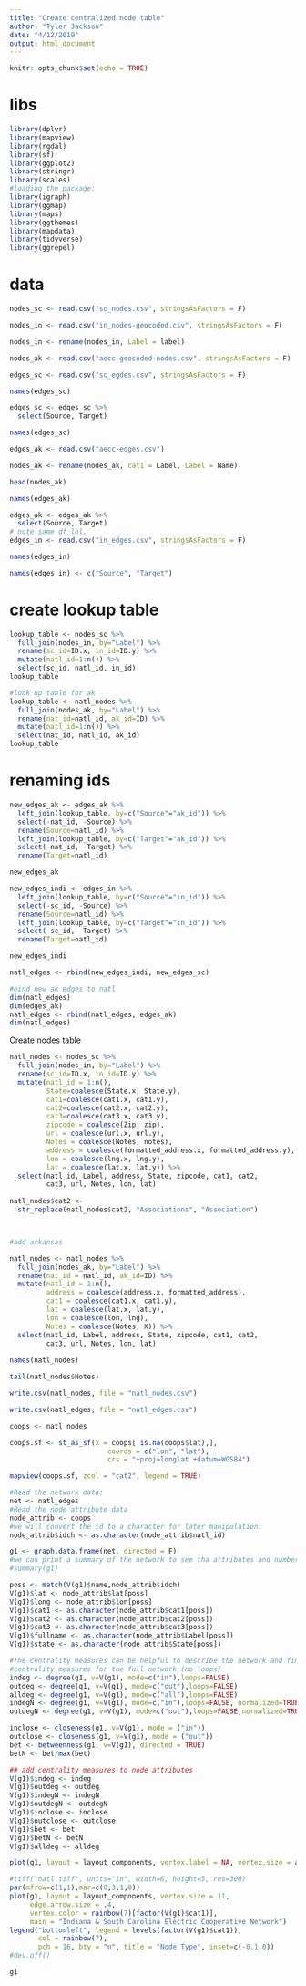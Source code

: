 ```yaml
---
title: "Create centralized node table"
author: "Tyler Jackson"
date: "4/12/2019"
output: html_document
---
```


```r
knitr::opts_chunk$set(echo = TRUE)
```

# libs

```r
library(dplyr)
library(mapview)
library(rgdal)
library(sf)
library(ggplot2)
library(stringr)
library(scales)
#loading the package:
library(igraph)
library(ggmap)
library(maps)
library(ggthemes)
library(mapdata)
library(tidyverse)
library(ggrepel)

```


# data

```r
nodes_sc <- read.csv("sc_nodes.csv", stringsAsFactors = F)

nodes_in <- read.csv("in_nodes-geocoded.csv", stringsAsFactors = F)

nodes_in <- rename(nodes_in, Label = label)

nodes_ak <- read.csv("aecc-geocoded-nodes.csv", stringsAsFactors = F)

edges_sc <- read.csv("sc_egdes.csv", stringsAsFactors = F)

names(edges_sc)

edges_sc <- edges_sc %>%
  select(Source, Target)

names(edges_sc)

edges_ak <- read.csv("aecc-edges.csv")

nodes_ak <- rename(nodes_ak, cat1 = Label, Label = Name)

head(nodes_ak)

names(edges_ak)

edges_ak <- edges_ak %>%
  select(Source, Target)
# note same df lol.
edges_in <- read.csv("in_edges.csv", stringsAsFactors = F)

names(edges_in)

names(edges_in) <- c("Source", "Target")

```

# create lookup table

```r
lookup_table <- nodes_sc %>%
  full_join(nodes_in, by="Label") %>%
  rename(sc_id=ID.x, in_id=ID.y) %>%
  mutate(natl_id=1:n()) %>%
  select(sc_id, natl_id, in_id)
lookup_table
```
```r

#look up table for ak
lookup_table <- natl_nodes %>%
  full_join(nodes_ak, by="Label") %>%
  rename(nat_id=natl_id, ak_id=ID) %>%
  mutate(natl_id=1:n()) %>%
  select(nat_id, natl_id, ak_id)
lookup_table
```

# renaming ids

```r
new_edges_ak <- edges_ak %>%
  left_join(lookup_table, by=c("Source"="ak_id")) %>%
  select(-nat_id, -Source) %>%
  rename(Source=natl_id) %>%
  left_join(lookup_table, by=c("Target"="ak_id")) %>%
  select(-nat_id, -Target) %>%
  rename(Target=natl_id)

new_edges_ak
```

```r
new_edges_indi <- edges_in %>%
  left_join(lookup_table, by=c("Source"="in_id")) %>%
  select(-sc_id, -Source) %>%
  rename(Source=natl_id) %>%
  left_join(lookup_table, by=c("Target"="in_id")) %>%
  select(-sc_id, -Target) %>%
  rename(Target=natl_id)

new_edges_indi

natl_edges <- rbind(new_edges_indi, new_edges_sc)

#bind new ak edges to natl
dim(natl_edges)
dim(edges_ak)
natl_edges <- rbind(natl_edges, edges_ak)
dim(natl_edges)
```

Create nodes table
```r
natl_nodes <- nodes_sc %>%
  full_join(nodes_in, by="Label") %>%
  rename(sc_id=ID.x, in_id=ID.y) %>%
  mutate(natl_id = 1:n(), 
         State=coalesce(State.x, State.y), 
         cat1=coalesce(cat1.x, cat1.y),
         cat2=coalesce(cat2.x, cat2.y),
         cat3=coalesce(cat3.x, cat3.y),
         zipcode = coalesce(Zip, zip),
         url = coalesce(url.x, url.y),
         Notes = coalesce(Notes, notes),
         address = coalesce(formatted_address.x, formatted_address.y),
         lon = coalesce(lng.x, lng.y),
         lat = coalesce(lat.x, lat.y)) %>%
  select(natl_id, Label, address, State, zipcode, cat1, cat2, 
         cat3, url, Notes, lon, lat)
     
natl_nodes$cat2 <- 
  str_replace(natl_nodes$cat2, "Associations", "Association")



#add arkansas

natl_nodes <- natl_nodes %>%
  full_join(nodes_ak, by="Label") %>%
  rename(nat_id = natl_id, ak_id=ID) %>%
  mutate(natl_id = 1:n(),
         address = coalesce(address.x, formatted_address),
         cat1 = coalesce(cat1.x, cat1.y),
         lat = coalesce(lat.x, lat.y),
         lon = coalesce(lon, lng),
         Notes = coalesce(Notes, X)) %>%
  select(natl_id, Label, address, State, zipcode, cat1, cat2, 
         cat3, url, Notes, lon, lat)
     
names(natl_nodes)

tail(natl_nodes$Notes)

write.csv(natl_nodes, file = "natl_nodes.csv")

write.csv(natl_edges, file = "natl_edges.csv")

```

```r
coops <- natl_nodes

coops.sf <- st_as_sf(x = coops[!is.na(coops$lat),], 
                        coords = c("lon", "lat"),
                        crs = "+proj=longlat +datum=WGS84")
```

```r
mapview(coops.sf, zcol = "cat2", legend = TRUE)
```

```r

#Read the network data:
net <- natl_edges
#Read the node attribute data
node_attrib <- coops
#we will convert the id to a character for later manipulation:
node_attrib$idch <- as.character(node_attrib$natl_id)
```

```r
g1 <- graph.data.frame(net, directed = F)
#we can print a summary of the network to see tha attributes and number of edges and nodes:
#summary(g1)

poss <- match(V(g1)$name,node_attrib$idch)
V(g1)$lat <- node_attrib$lat[poss]
V(g1)$long <- node_attrib$lon[poss]
V(g1)$cat1 <- as.character(node_attrib$cat1[poss])
V(g1)$cat2 <- as.character(node_attrib$cat2[poss])
V(g1)$cat3 <- as.character(node_attrib$cat3[poss])
V(g1)$fullname <- as.character(node_attrib$Label[poss])
V(g1)$state <- as.character(node_attrib$State[poss])
```

```r
#The centrality measures can be helpful to describe the network and find nodes that could be interesting.  Here we compute some centrality measures and we add it to the network:
#centrality measures for the full network (no loops)
indeg <- degree(g1, v=V(g1), mode=c("in"),loops=FALSE)
outdeg <- degree(g1, v=V(g1), mode=c("out"),loops=FALSE)
alldeg <- degree(g1, v=V(g1), mode=c("all"),loops=FALSE)
indegN <- degree(g1, v=V(g1), mode=c("in"),loops=FALSE, normalized=TRUE)
outdegN <- degree(g1, v=V(g1), mode=c("out"),loops=FALSE,normalized=TRUE)

inclose <- closeness(g1, v=V(g1), mode = ("in"))
outclose <- closeness(g1, v=V(g1), mode = ("out"))
bet <- betweenness(g1, v=V(g1), directed = TRUE)
betN <- bet/max(bet)

## add centrality measures to node attributes
V(g1)$indeg <- indeg
V(g1)$outdeg <- outdeg
V(g1)$indegN <- indegN
V(g1)$outdegN <- outdegN
V(g1)$inclose <- inclose
V(g1)$outclose <- outclose
V(g1)$bet <- bet
V(g1)$betN <- betN
V(g1)$alldeg <- alldeg
```

```r
plot(g1, layout = layout_components, vertex.label = NA, vertex.size = alldeg, edge.arrow.size = .4)
```

```r
#tiff("natl.tiff", units="in", width=6, height=5, res=300)
par(mfrow=c(1,1),mar=c(0,3,1,0))
plot(g1, layout = layout_components, vertex.size = 11, 
     edge.arrow.size = .4, 
     vertex.color = rainbow(7)[factor(V(g1)$cat1)],
     main = "Indiana & South Carolina Electric Cooperative Network")
legend("bottomleft", legend = levels(factor(V(g1)$cat1)), 
       col = rainbow(7),
       pch = 16, bty = "n", title = "Node Type", inset=c(-0.1,0))
#dev.off()

g1
```

